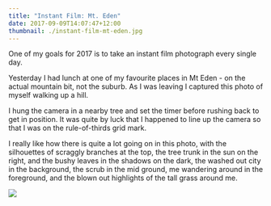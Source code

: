 ```yaml
---
title: "Instant Film: Mt. Eden"
date: 2017-09-09T14:07:47+12:00
thumbnail: ./instant-film-mt-eden.jpg
---
```


One of my goals for 2017 is to take an instant film photograph every single
day.

Yesterday I had lunch at one of my favourite places in Mt Eden - on the actual
mountain bit, not the suburb. As I was leaving I captured this photo of myself
walking up a hill.

I hung the camera in a nearby tree and set the timer before rushing back to get
in position. It was quite by luck that I happened to line up the camera so that
I was on the rule-of-thirds grid mark.

I really like how there is quite a lot going on in this photo, with the
silhouettes of scraggly branches at the top, the tree trunk in the sun on the
right, and the bushy leaves in the shadows on the dark, the washed out city in
the background, the scrub in the mid ground, me wandering around in the
foreground, and the blown out highlights of the tall grass around me.

![](./instant-film-mt-eden.jpg)
